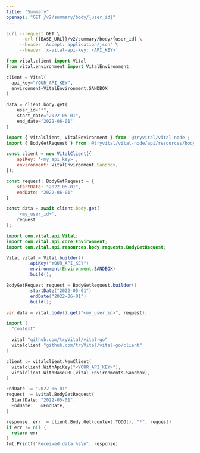 ```yaml
---
title: "Summary"
openapi: "GET /v2/summary/body/{user_id}"
---
```


<RequestExample>

```bash cURL
curl --request GET \
     --url {{BASE_URL}}/v2/summary/body/{user_id} \
     --header 'Accept: application/json' \
     --header 'x-vital-api-key: <API_KEY>'
```

```python Python
from vital.client import Vital
from vital.environment import VitalEnvironment

client = Vital(
  api_key="YOUR_API_KEY",
  environment=VitalEnvironment.SANDBOX
)

data = client.body.get(
    user_id="*",
    start_date="2022-05-01",
    end_date="2022-06-01"
)
```

```javascript Node
import { VitalClient, VitalEnvironment } from '@tryvital/vital-node';
import { BodyGetRequest } from '@tryvital/vital-node/api/resources/body';

const client = new VitalClient({
    apiKey: '<my_api_key>',
    environment: VitalEnvironment.Sandbox,
});

const request: BodyGetRequest = {
    startDate: "2022-05-01",
    endDate: "2022-06-01"
}

const data = await client.body.get(
    '<my_user_id>',
    request
);
```

```java Java
import com.vital.api.Vital;
import com.vital.api.core.Environment;
import com.vital.api.resources.body.requests.BodyGetRequest;

Vital vital = Vital.builder()
        .apiKey("YOUR_API_KEY")
        .environment(Environment.SANDBOX)
        .build();

BodyGetRequest request = BodyGetRequest.builder()
        .startDate("2022-05-01")
        .endDate("2022-06-01")
        .build();

var data = vital.body().get("<my_user_id>", request);
```

```go Go
import (
  "context"

  vital "github.com/tryVital/vital-go"
  vitalclient "github.com/tryVital/vital-go/client"
)

client := vitalclient.NewClient(
  vitalclient.WithApiKey("<YOUR_API_KEY>"),
  vitalclient.WithBaseURL(vital.Environments.Sandbox),
)

EndDate := "2022-06-01"
request := &vital.BodyGetRequest{
  StartDate: "2022-05-01",
  EndDate:   &EndDate,
}

response, err := client.Body.Get(context.TODO(), "*", request)
if err != nil {
  return err
}
fmt.Printf("Received data %s\n", response)
```

</RequestExample>
